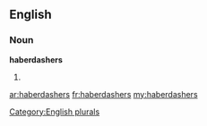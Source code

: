 ==English==

===Noun===
'''haberdashers'''

# {{plural of|[[haberdasher]]}}

[[Category:English plurals]]

[[ar:haberdashers]]
[[fr:haberdashers]]
[[my:haberdashers]]